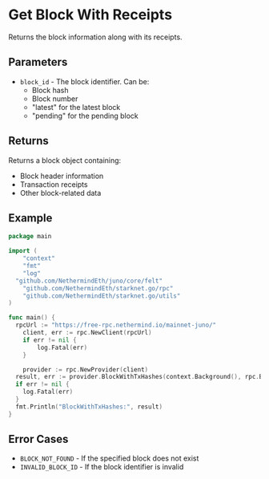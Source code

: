 # Get Block With Receipts

Returns the block information along with its receipts.

## Parameters

- `block_id` - The block identifier. Can be:
  - Block hash
  - Block number
  - "latest" for the latest block
  - "pending" for the pending block

## Returns

Returns a block object containing:
- Block header information
- Transaction receipts
- Other block-related data

## Example

```go
package main

import (
	"context"
	"fmt"
	"log"
  "github.com/NethermindEth/juno/core/felt"
	"github.com/NethermindEth/starknet.go/rpc"
	"github.com/NethermindEth/starknet.go/utils"
)

func main() {
  rpcUrl := "https://free-rpc.nethermind.io/mainnet-juno/"
	client, err := rpc.NewClient(rpcUrl)
	if err != nil {
		log.Fatal(err)
	}

	provider := rpc.NewProvider(client)
  result, err := provider.BlockWithTxHashes(context.Background(), rpc.BlockID{Tag: "latest"})
  if err != nil {
    log.Fatal(err)
  }
  fmt.Println("BlockWithTxHashes:", result)
}
```

## Error Cases

- `BLOCK_NOT_FOUND` - If the specified block does not exist
- `INVALID_BLOCK_ID` - If the block identifier is invalid